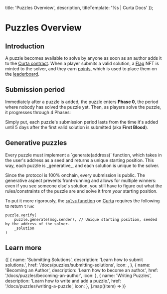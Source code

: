 



  title: 'Puzzles Overview',
  description,
  titleTemplate: '%s | Curta Docs'
});

# Puzzles Overview

<Description children={description} />

## Introduction

A puzzle becomes available to solve by anyone as soon as an author adds it to the [Curta contract](https://etherscan.io/address/0x0000000006bC8D9e5e9d436217B88De704a9F307). When a player submits a valid solution, a [Flag](/docs/puzzles/submitting-solutions#flag-nfts) NFT is minted to the solver, and they earn [points](/docs/leaderboard), which is used to place them on the [leaderboard](/leaderboard).

## Submission period

Immediately after a puzzle is added, the puzzle enters **Phase 0**, the period where nobody has solved the puzzle yet. Then, as players solve the puzzle, it progresses through 4 Phases:

<PhaseTable />

Simply put, each puzzle's submission period lasts from the time it's added until 5 days after the first valid solution is submitted (aka **First Blood**).

## Generative puzzles

<Callout>
  Every puzzle must implement a `generate(address)` function, which takes in the user's address as a seed and returns a unique starting position. This way, each puzzle is _generative_, and each solution is unique to the solver.
</Callout>

Since the protocol is 100% onchain, every submission is public. The generative aspect prevents front-running and allows for multiple winners: even if you see someone else's solution, you still have to figure out what the rules/constraints of the puzzle are and solve it from _your_ starting position.

To put it more rigorously, the [`solve` function](https://github.com/waterfall-mkt/curta/blob/2d5de33e3e08ff478ad9e33b6a6f00f819224122/src/Curta.sol#L107) on [Curta](https://etherscan.io/address/0x0000000006bC8D9e5e9d436217B88De704a9F307) requires the following to return `true`:

```sol showLineNumbers={false}
puzzle.verify(
    puzzle.generate(msg.sender), // Unique starting position, seeded by the address of the solver.
    _solution
)
```

## Learn more

<div className="grid grid-cols-1 sm:grid-cols-2 lg:grid-cols-1 gap-4 min-[1120px]:grid-cols-2 min-[1420px]:grid-cols-3">
  {[
    {
      name: 'Submitting Solutions',
      description: 'Learn how to submit solutions.',
      href: '/docs/puzzles/submitting-solutions',
      icon: <BadgeCheck />,
    },
    {
      name: 'Becoming an Author',
      description: 'Learn how to become an author.',
      href: '/docs/puzzles/becoming-an-author',
      icon: <PenTool />
    },
    {
      name: 'Writing Puzzles',
      description: 'Learn how to write and add a puzzle.',
      href: '/docs/puzzles/writing-a-puzzle',
      icon: <PencilRuler />
    },
  ].map((item) => <LinkFeature key={item.href} {...item} />)}
</div>
